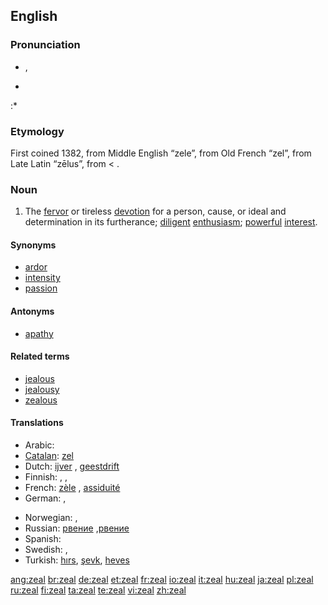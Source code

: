 ==English==

===Pronunciation===
* {{a|US}} {{IPA|/ziːl/}}, {{SAMPA|/zi:l/}}
* {{audio|en-us-zeal.ogg|Audio (US)}}
:* {{rhymes|iːl}}

===Etymology===
First coined  1382, from Middle English “zele”, from Old French “zel”, from Late Latin “zēlus”, from {{etyl|grc}} {{term|ζήλος||zeal, jealousy|trans=zēlos|lang=grc|sc=polytonic}} < {{term|ζηλόω||to emulate, to be jealous|trans=zēloō|lang=grc|sc=polytonic}}.

===Noun===
{{en-noun|-}}

# The [[fervor]] or tireless [[devotion]] for a person, cause, or ideal and determination in its furtherance; [[diligent]] [[enthusiasm]]; [[powerful]] [[interest]].

====Synonyms====
* [[ardor]]
* [[intensity]]
* [[passion]]

====Antonyms====
* [[apathy]]

====Related terms====
* [[jealous]]
* [[jealousy]]
* [[zealous]]

====Translations====
{{top}}
* Arabic: {{t-|ar|حماس|sc=Arab}}
* [[Catalan]]: [[zel]] {{m}}
* Dutch: [[ijver]] {{m}}, [[geestdrift]] {{m}}
* Finnish: {{t+|fi|into}}, {{t-|fi|intohimo}}, {{t-|fi|kiihko}}
* French: [[zèle]] {{m}}, [[assiduité]] {{f}}
* German: {{t+|de|Eifer|m}}, {{t+|de|Begeisterung|f}}
{{mid}}
* Norwegian: {{t-|no|engasjement|n}}, {{t-|no|iver|m}}
* Russian: [[рвение]] {{m}},[[рвение]] {{f}}
* Spanish: {{t-|es|ahínco|m}}
* Swedish: {{t-|sv|iver}}, {{t-|sv|nit|c}}
* Turkish: [[hırs]], [[şevk]], [[heves]]
{{bottom}}

[[ang:zeal]]
[[br:zeal]]
[[de:zeal]]
[[et:zeal]]
[[fr:zeal]]
[[io:zeal]]
[[it:zeal]]
[[hu:zeal]]
[[ja:zeal]]
[[pl:zeal]]
[[ru:zeal]]
[[fi:zeal]]
[[ta:zeal]]
[[te:zeal]]
[[vi:zeal]]
[[zh:zeal]]